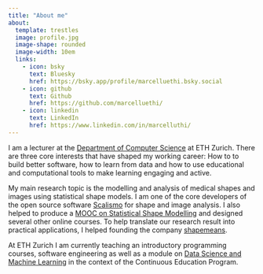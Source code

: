 ```yaml
---
title: "About me"
about:
  template: trestles
  image: profile.jpg
  image-shape: rounded
  image-width: 10em
  links:
    - icon: bsky
      text: Bluesky
      href: https://bsky.app/profile/marcelluethi.bsky.social
    - icon: github
      text: Github
      href: https://github.com/marcelluethi/
    - icon: linkedin
      text: LinkedIn
      href: https://www.linkedin.com/in/marcelluthi/
---
```




I am a lecturer at the [Department of Computer Science](https://inf.ethz.ch/de/) at ETH Zurich. There are three core interests that have shaped my working career: How to to build better software, how to learn from data and how to use educational and computational tools to make learning engaging and active.

My main research topic is the modelling and analysis of medical shapes and images using statistical shape models. I am one of the core developers of the open source software [Scalismo](https://www.scalismo.org) for shape and image analysis. I also helped to produce a [MOOC on Statistical Shape Modelling](https://www.futurelearn.com/courses/statistical-shape-modelling) and designed several 
other online courses. To help translate our research result into practical applications, I helped founding the company [shapemeans](https://shapemeans.com/).

At ETH Zurich I am currently teaching an introductory programming courses, software engineering as well 
as a module on [Data Science and Machine Learning](https://inf.ethz.ch/continuing-education/cas-datamachinelearning.html) in the context of the Continuous Education Program. 

